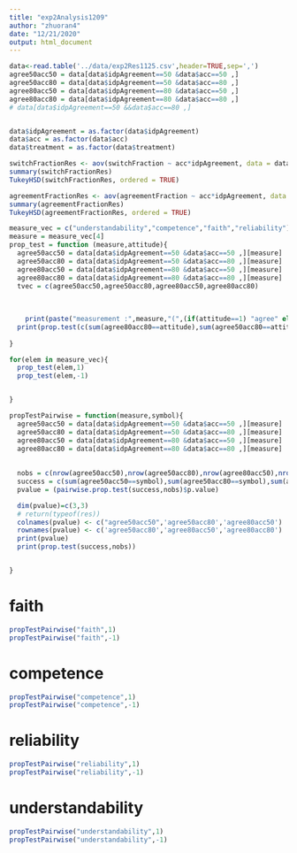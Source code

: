 ```yaml
---
title: "exp2Analysis1209"
author: "zhuoran4"
date: "12/21/2020"
output: html_document
---
```


```r
data<-read.table('../data/exp2Res1125.csv',header=TRUE,sep=',')
agree50acc50 = data[data$idpAgreement==50 &data$acc==50 ,]
agree50acc80 = data[data$idpAgreement==50 &data$acc==80 ,]
agree80acc50 = data[data$idpAgreement==80 &data$acc==50 ,]
agree80acc80 = data[data$idpAgreement==80 &data$acc==80 ,]
# data[data$idpAgreement==50 &&data$acc==80 ,]


data$idpAgreement = as.factor(data$idpAgreement)
data$acc = as.factor(data$acc)
data$treatment = as.factor(data$treatment)
```

```r
switchFractionRes <- aov(switchFraction ~ acc*idpAgreement, data = data)
summary(switchFractionRes)
TukeyHSD(switchFractionRes, ordered = TRUE)
```
```r
agreementFractionRes <- aov(agreementFraction ~ acc*idpAgreement, data = data)
summary(agreementFractionRes)
TukeyHSD(agreementFractionRes, ordered = TRUE)
```



```r
measure_vec = c("understandability","competence","faith","reliability")
measure = measure_vec[4]
prop_test = function (measure,attitude){
  agree50acc50 = data[data$idpAgreement==50 &data$acc==50 ,][measure]
  agree50acc80 = data[data$idpAgreement==50 &data$acc==80 ,][measure]
  agree80acc50 = data[data$idpAgreement==80 &data$acc==50 ,][measure]
  agree80acc80 = data[data$idpAgreement==80 &data$acc==80 ,][measure]
  tvec = c(agree50acc50,agree50acc80,agree80acc50,agree80acc80)
  
    
    
    print(paste("measurement :",measure,"(",(if(attitude==1) "agree" else "disagree"),")"))
  print(prop.test(c(sum(agree80acc80==attitude),sum(agree50acc80==attitude),sum(agree80acc50==attitude),sum(agree50acc50==attitude)), c(nrow(agree80acc80),nrow(agree50acc80),nrow(agree80acc50),nrow(agree50acc50)))$p.value)
  
}

for(elem in measure_vec){
  prop_test(elem,1)
  prop_test(elem,-1)


}


```
```r
propTestPairwise = function(measure,symbol){
  agree50acc50 = data[data$idpAgreement==50 &data$acc==50 ,][measure]
  agree50acc80 = data[data$idpAgreement==50 &data$acc==80 ,][measure]
  agree80acc50 = data[data$idpAgreement==80 &data$acc==50 ,][measure]
  agree80acc80 = data[data$idpAgreement==80 &data$acc==80 ,][measure]
  
  
  nobs = c(nrow(agree50acc50),nrow(agree50acc80),nrow(agree80acc50),nrow(agree80acc80))
  success = c(sum(agree50acc50==symbol),sum(agree50acc80==symbol),sum(agree80acc50==symbol),sum(agree80acc80==symbol))
  pvalue = (pairwise.prop.test(success,nobs)$p.value)

  dim(pvalue)=c(3,3)
  # return(typeof(res))
  colnames(pvalue) <- c("agree50acc50",'agree50acc80','agree80acc50')
  rownames(pvalue) <- c('agree50acc80','agree80acc50','agree80acc80')
  print(pvalue)
  print(prop.test(success,nobs))


}
```
# faith
```r
propTestPairwise("faith",1)
propTestPairwise("faith",-1)
```
# competence
```r
propTestPairwise("competence",1)
propTestPairwise("competence",-1)
```
# reliability
```r
propTestPairwise("reliability",1)
propTestPairwise("reliability",-1)
```
# understandability
```r
propTestPairwise("understandability",1)
propTestPairwise("understandability",-1)
```

